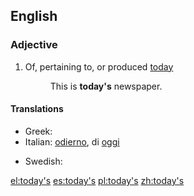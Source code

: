 ==English==

===Adjective===
{{en-adj|-|pos=[[today]][['s]]}}

# Of, pertaining to, or produced [[today]]
#:This is '''today's''' newspaper.

====Translations====
{{trans-top}}
* Greek: {{t+|el|σημερινός|tr=simerinos|sc=Grek}}
* Italian: [[odierno]], di [[oggi]]
{{trans-mid}}
* Swedish: {{t+|sv|dag|alt=dagens}}
{{trans-bottom}}

[[el:today's]]
[[es:today's]]
[[pl:today's]]
[[zh:today's]]
